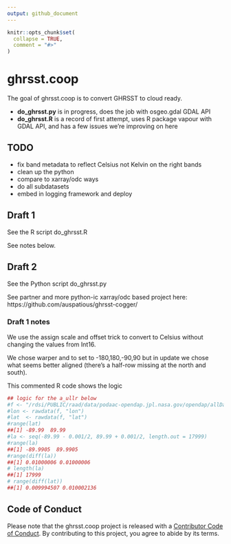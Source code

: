 ```yaml
---
output: github_document
---
```


<!-- README.md is generated from README.Rmd. Please edit that file -->

```r
knitr::opts_chunk$set(
  collapse = TRUE,
  comment = "#>"
)
```

# ghrsst.coop

<!-- badges: start -->
<!-- badges: end -->

The goal of ghrsst.coop is to convert GHRSST to cloud ready. 

* **do_ghrsst.py** is in progress, does the job with osgeo.gdal GDAL API
* **do_ghrsst.R** is a record of first attempt, uses R package vapour with GDAL API, and has a few issues we're improving on here

## TODO


* fix band metadata to reflect Celsius not Kelvin on the right bands
* clean up the python
* compare to xarray/odc ways 
* do all subdatasets
* embed in logging framework and deploy 

## Draft 1

See the R script do_ghrsst.R

See notes below. 

## Draft 2

See the Python script do_ghrsst.py

See partner and more python-ic xarray/odc based project here: https://github.com/auspatious/ghrsst-cogger/





### Draft 1 notes

We use the assign scale and offset trick to convert to Celsius without changing the values from Int16. 


We chose warper and to set to -180,180,-90,90 but in update we chose what seems better aligned (there's a half-row missing at the north and south). 

This commented R code shows the logic

```R
## logic for the a_ullr below
#f <- "/rdsi/PUBLIC/raad/data/podaac-opendap.jpl.nasa.gov/opendap/allData/ghrsst/data/GDS2/L4/GLOB/JPL/MUR/v4.1/2002/152/20020601090000-JPL-L4_GHRSST-SSTfnd-MUR-GLOB-v02.0-fv04.1.nc"
#lon <- rawdata(f, "lon")
#lat  <- rawdata(f, "lat")
#range(lat)
##[1] -89.99  89.99
#la <- seq(-89.99 - 0.001/2, 89.99 + 0.001/2, length.out = 17999)
#range(la)
##[1] -89.9905  89.9905
#range(diff(la))
##[1] 0.01000006 0.01000006
# length(la)
##[1] 17999
# range(diff(lat))
##[1] 0.009994507 0.010002136
```




## Code of Conduct
  
Please note that the ghrsst.coop project is released with a [Contributor Code of Conduct](https://contributor-covenant.org/version/2/1/CODE_OF_CONDUCT.html). By contributing to this project, you agree to abide by its terms.
